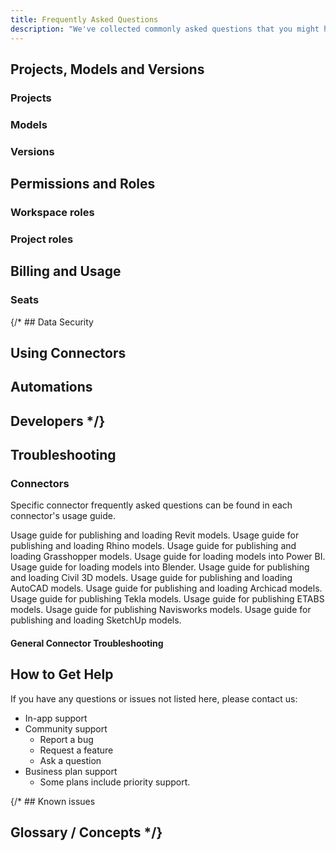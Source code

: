 ```yaml
---
title: Frequently Asked Questions
description: "We've collected commonly asked questions that you might have as you get started."
---
```


## Projects, Models and Versions

### Projects


<Projects />

### Models


<Models />

### Versions


<Versions />

## Permissions and Roles

### Workspace roles


<WorkspaceRolesFAQ />

### Project roles


<ProjectRolesFAQ />

## Billing and Usage

### Seats


<SeatsFAQ />

{/* ## Data Security

## Using Connectors

## Automations

## Developers */}

## Troubleshooting

### Connectors

Specific connector frequently asked questions can be found in each connector's usage guide.

<Columns cols={4}>
<Card title="Revit" href="/connectors/revit/usage">
Usage guide for publishing and loading Revit models.
</Card>
<Card title="Rhino" href="/connectors/rhino/usage">
Usage guide for publishing and loading Rhino models.
</Card>
<Card title="Grasshopper" href="/connectors/grasshopper/usage">
Usage guide for publishing and loading Grasshopper models.
</Card>
<Card title="Power BI" href="/connectors/power_bi/usage">
Usage guide for loading models into Power BI.
</Card>
<Card title="Blender" href="/connectors/blender/usage">
Usage guide for loading models into Blender.
</Card>
<Card title="Civil 3D" href="/connectors/civil_3d/usage">
Usage guide for publishing and loading Civil 3D models.
</Card>
<Card title="AutoCAD" href="/connectors/autocad/usage">
Usage guide for publishing and loading AutoCAD models.
</Card> 
<Card title="Archicad" href="/connectors/archicad/usage">
Usage guide for publishing and loading Archicad models.
</Card>
<Card title="Tekla" href="/connectors/tekla/usage">
Usage guide for publishing Tekla models.
</Card>
<Card title="ETABS" href="/connectors/etabs/usage">
Usage guide for publishing ETABS models.
</Card>
<Card title="Navisworks" href="/connectors/navisworks/usage">
Usage guide for publishing Navisworks models.
</Card>
<Card title="SketchUp" href="/connectors/sketchup/usage">
Usage guide for publishing and loading SketchUp models.
</Card>
</Columns>


#### General Connector Troubleshooting

<ConnectorTroubleshooting />

## How to Get Help

If you have any questions or issues not listed here, please contact us:

- In-app support
- Community support
  - Report a bug
  - Request a feature
  - Ask a question
- Business plan support
  - Some plans include priority support.

{/* ## Known issues

## Glossary / Concepts */}